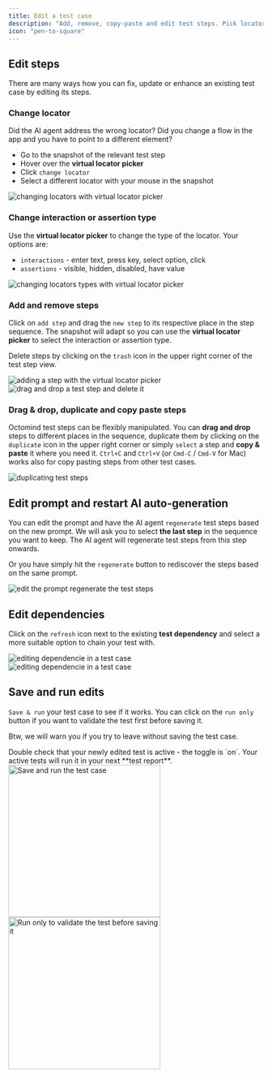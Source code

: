 ```yaml
---
title: Edit a test case
description: "Add, remove, copy-paste and edit test steps. Pick locators from snapshots."
icon: "pen-to-square"
---
```


## Edit steps

There are many ways how you can fix, update or enhance an existing test case by editing its steps.

### Change locator

Did the AI agent address the wrong locator? Did you change a flow in the app and you have to point to a different element?

- Go to the snapshot of the relevant test step
- Hover over the **virtual locator picker**
- Click `change locator`
- Select a different locator with your mouse in the snapshot

<Frame caption="Changing locators with the virtual locator picker, 7/2024">
  <img
    src="/images/editing/change-locator.gif"
    alt="changing locators with virtual locator picker"
  />
</Frame>

### Change interaction or assertion type

Use the **virtual locator picker** to change the type of the locator. Your options are:

- `interactions` - enter text, press key, select option, click
- `assertions` - visible, hidden, disabled, have value

<Frame caption="Changing locators types with the virtual locator picker, 7/2024">
  <img
    src="/images/editing/change-locator-type.png"
    alt="changing locators types with virtual locator picker"
  />
</Frame>

### Add and remove steps

Click on `add step` and drag the `new step` to its respective place in the step sequence. The snapshot will adapt so you can use the **virtual locator picker** to select the interaction or assertion type.

Delete steps by clicking on the `trash` icon in the upper right corner of the test step view.

<Frame caption="Adding a step with the virtual locator picker, 7/2024">
  <img
    src="/images/editing/add-steps.gif"
    alt="adding a step with the virtual locator picker"
  />
</Frame>

<div class="mt-8" />

<Frame caption="Drag & drop a new step, delete a step, 7/2024">
  <img
    src="/images/editing/drag-n-drop.gif"
    alt="drag and drop a test step and delete it"
  />
</Frame>

### Drag & drop, duplicate and copy paste steps

Octomind test steps can be flexibly manipulated. You can **drag and drop** steps to different places in the sequence, duplicate them by clicking on the `duplicate` icon in the upper right corner or simply `select` a step and **copy & paste** it where you need it. `Ctrl+C` and `Ctrl+V` (or `Cmd-C` / `Cmd-V` for Mac) works also for copy pasting steps from other test cases.

<Frame caption="Duplicate a step, delete a step, 7/2024">
  <img src="/images/editing/duplicate-step.png" alt="duplicating test steps" />
</Frame>

## Edit prompt and restart AI auto-generation

You can edit the prompt and have the AI agent `regenerate` test steps based on the new prompt. We will ask you to select **the last step** in the sequence you want to keep. The AI agent will regenerate test steps from this step onwards.

Or you have simply hit the `regenerate` button to rediscover the steps based on the same prompt.

<Frame caption="Edit prompt and restart AI auto-generation, 7/2024">
  <img
    src="/images/editing/regenerate.gif"
    alt="edit the prompt regenerate the test steps"
  />
</Frame>

## Edit dependencies

Click on the `refresh` icon next to the existing **test dependency** and select a more suitable option to chain your test with.

<Frame caption="Editing dependencies in a test case, 7/2024">
  <img
    src="/images/editing/edit-dependency.png"
    alt="editing dependencie in a test case"
  />
</Frame>

<div class="mt-8" />

<Frame caption="Choose a different dependency, 7/2024">
  <img
    src="/images/editing/edit-dependency-2.png"
    alt="editing dependencie in a test case"
  />
</Frame>

## Save and run edits

`Save & run` your test case to see if it works. You can click on the `run only` button if you want to validate the test first before saving it.

Btw, we will warn you if you try to leave without saving the test case.

<Tip>
  Double check that your newly edited test is active - the toggle is `on`. Your
  active tests will run it in your next **test report**.
</Tip>

<Frame caption="'save & run' the test to validate and save changes, screenshot 08/2024">
  <img
    src="images/editing/save-run.png"
    alt="Save and run the test case"
    width="300px"
  />
</Frame>

<div class="mt-8" />

<Frame caption="'run only' to validate the test before saving it, screenshot 08/2024">
  <img
    src="images/editing/save-run-only.png"
    alt="Run only to validate the test before saving it"
    width="300px"
  />
</Frame>
